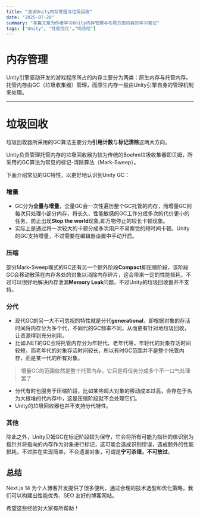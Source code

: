 ```yaml
---
title: "浅谈Unity内存管理与垃圾回收"
date: "2025-07-20"
summary: "本篇文章为作者学习Unity内存管理与布局方面内容的学习笔记"
tags: ["Unity", "性能优化","呜哈哈"]
---
```


# 内存管理
Unity引擎驱动开发的游戏程序所占的内存主要分为两类：原生内存与托管内存。
托管内存由GC（垃圾收集器）管理，而原生内存一般由Unity引擎自身的管理机制来处理。

***

# 垃圾回收

垃圾回收器所采用的GC算法主要分为**引用计数**与**标记清除**这两大方向。

Unity负责管理托管内存的垃圾回收器为较为传统的Boehm垃圾收集器即贝姆，所采用的GC算法为常见的标记-清除算法（Mark-Sweep）。

下面介绍常见的GC特性，以更好地认识到Unity GC：

### 增量
- GC分为**全量与增量**，全量GC会一次性遍历整个GC托管的内存，而增量GC则每次只处理小部分内存，将长久、性能敏感的GC工作分成多次的代价更小的任务，防止出现**Stop the world**现象,即万物停止的较长卡顿现象。
- 实际上是通过将一次较大的卡顿分成多次用户不易察觉的短时间卡顿。Unity的GC支持增量，不过需要在编辑器设置中手动开启。

### 压缩
部分Mark-Sweep模式的GC还有另一个额外阶段**Compact**即压缩阶段，该阶段GC会移动散落在内存各处的对象以消除内存碎片，这会带来一定的性能损耗，不过可以很好地解决内存泄漏**Memory Leak**问题，不过Unity的垃圾回收器并不支持。

### 分代
- 现代GC的另一大不可忽视的特性就是分代**generational**，即根据对象的存活时间将内存分为多个代，不同代的GC频率不同，从而更有针对地垃圾回收，让资源得到充分利用。
- 比如.NET的GC会将托管内存分为年轻代、老年代等，年轻代的对象存活时间较短，而老年代的对象存活时间较长，所以有时GC范围并不是整个托管内存，而是某一代的所有对象。
> 增量GC的范围依然是整个托管内存，它只是将任务分成多个不一口气处理罢了
- 分代有时也服务于压缩阶段，比如某些超大对象的移动成本过高，会存在于名为大根堆的代内存中，这是压缩阶段就不会处理它们。
- Unity的垃圾回收器也并不支持分代特性。

### 其他
除此之外，Unity贝姆GC在标记阶段较为保守，它会将所有可能为指针的值识别为指针并将指向的内存作为对象进行标记，这可能会造成识别缪误，造成额外的性能损耗，不过胜在实现简单，不会遗漏对象，可谓是**宁可杀错，不可放过**。




## 总结

Next.js 14 为个人博客开发提供了很多便利，通过合理的技术选型和优化策略，我们可以构建出性能优秀、SEO 友好的博客网站。

希望这些经验对大家有所帮助！
